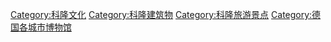 [[Category:科隆文化|Category:科隆文化]]
[[Category:科隆建筑物|Category:科隆建筑物]]
[[Category:科隆旅游景点|Category:科隆旅游景点]]
[[Category:德国各城市博物馆|Category:德国各城市博物馆]]